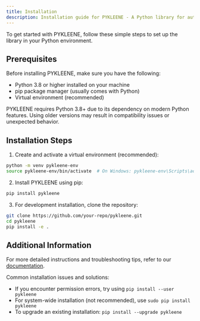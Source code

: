 ```yaml
---
title: Installation
description: Installation guide for PYKLEENE - A Python library for automata theory
---
```


To get started with PYKLEENE, follow these simple steps to set up the library in your Python environment.

## Prerequisites

Before installing PYKLEENE, make sure you have the following:
- Python 3.8 or higher installed on your machine
- pip package manager (usually comes with Python)
- Virtual environment (recommended)

<Note title="Remember" type="danger">
  PYKLEENE requires Python 3.8+ due to its dependency on modern Python features.
  Using older versions may result in compatibility issues or unexpected behavior.
</Note>

## Installation Steps

1. Create and activate a virtual environment (recommended):
```bash
python -m venv pykleene-env
source pykleene-env/bin/activate  # On Windows: pykleene-env\Scripts\activate
```

2. Install PYKLEENE using pip:
```bash
pip install pykleene
```

3. For development installation, clone the repository:
```bash
git clone https://github.com/your-repo/pykleene.git
cd pykleene
pip install -e .
```

## Additional Information

For more detailed instructions and troubleshooting tips, refer to our [documentation](#).

Common installation issues and solutions:
- If you encounter permission errors, try using `pip install --user pykleene`
- For system-wide installation (not recommended), use `sudo pip install pykleene`
- To upgrade an existing installation: `pip install --upgrade pykleene`